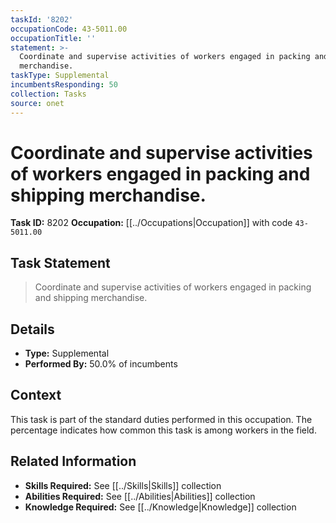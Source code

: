 ```yaml
---
taskId: '8202'
occupationCode: 43-5011.00
occupationTitle: ''
statement: >-
  Coordinate and supervise activities of workers engaged in packing and shipping
  merchandise.
taskType: Supplemental
incumbentsResponding: 50
collection: Tasks
source: onet
---
```

# Coordinate and supervise activities of workers engaged in packing and shipping merchandise.

**Task ID:** 8202
**Occupation:** [[../Occupations|Occupation]] with code `43-5011.00`

## Task Statement

> Coordinate and supervise activities of workers engaged in packing and shipping merchandise.

## Details

- **Type:** Supplemental
- **Performed By:** 50.0% of incumbents

## Context

This task is part of the standard duties performed in this occupation. The percentage indicates how common this task is among workers in the field.

## Related Information

- **Skills Required:** See [[../Skills|Skills]] collection
- **Abilities Required:** See [[../Abilities|Abilities]] collection
- **Knowledge Required:** See [[../Knowledge|Knowledge]] collection
